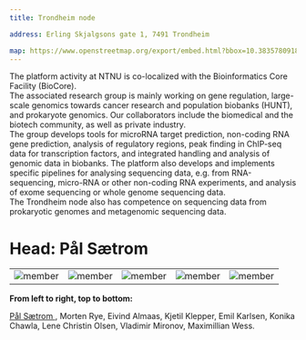---
title: Trondheim node

address: Erling Skjalgsons gate 1, 7491 Trondheim

map: https://www.openstreetmap.org/export/embed.html?bbox=10.38357809185982%2C63.41694633736231%2C10.394768267869951%2C63.42271667428782&layer=mapnik&marker=63.419451681013936%2C10.391073179864883
---


The platform activity at NTNU is co-localized with the Bio­informatics Core Facility (BioCore).
<br/>
The associated research group is mainly working on gene regulation, large-scale genomics towards cancer research and population bio­banks (HUNT), and prokaryote genomics. Our collaborators include the biomedical and the biotech community, as well as private industry. 
<br/>
The group develops tools for microRNA target prediction, non-coding RNA gene prediction, analysis of regulatory regions, peak finding in ChIP-seq data for transcription factors, and integrated handling and analysis of genomic data in biobanks. The platform also develops and implements specific pipelines for analysing sequencing data, e.g. from RNA-sequencing, micro-RNA or other non-coding RNA experiments, and analysis of exome sequencing or whole genome sequencing data. 
<br/>
The Trondheim node also has competence on sequencing data from prokaryotic genomes and metagenomic sequencing data.
<br/>
# **Head: Pål Sætrom**


||||||
:-:|:-:|:-:|:-:|:-:
![member](../../assets/people/paal-saetrom.png) |![member](../../assets/people/Morten_Rye.jpg) | ![member](../../assets/people/eivind_almaas.jpg) | ![member](../../assets/people/kjetil_klepper.jpg) | ![member](../../assets/people/emil_karlsen.jpg)  | ![member](../../assets/people/konika_chawla.jpg)  | ![member](../../assets/people/lene_olsen.jpg)  | ![member](../../assets/people/vladimir_mironov.jpg)  | ![member](../../assets/people/maximillian_wess.jpg) 


**From left to right, top to bottom:**

<a href=”https://www.ntnu.no/ansatte/pal.satrom”> Pål Sætrom </a>, Morten Rye, Eivind Almaas, Kjetil Klepper, Emil Karlsen, Konika Chawla, Lene Christin Olsen, Vladimir Mironov, Maximillian Wess.

